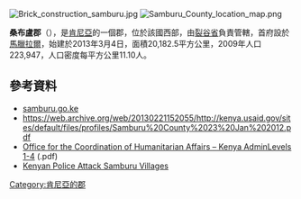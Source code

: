 [[Image:Brick_construction_samburu.jpg|right]]
[[Image:Samburu_County_location_map.png|right]]

'''桑布盧郡'''（{{lang-sw|Kaunti ya Samburu}}），是[[肯尼亞|肯尼亞]]的一個郡，位於該國西部，由[[裂谷省|裂谷省]]負責管轄，首府設於[[馬臘拉爾|馬臘拉爾]]，始建於2013年3月4日，面積20,182.5平方公里，2009年人口223,947，人口密度每平方公里11.10人。

==參考資料==
*[http://samburu.go.ke/ samburu.go.ke] {{Wayback|url=http://samburu.go.ke/ |date=20150602162713 }}
*https://web.archive.org/web/20130221152055/http://kenya.usaid.gov/sites/default/files/profiles/Samburu%20County%2023%20Jan%202012.pdf
*[http://ochaonline.un.org/OchaLinkClick.aspx?link=ocha&docid=1086876 Office for the Coordination of Humanitarian Affairs – Kenya AdminLevels 1-4] {{Wayback|url=http://ochaonline.un.org/OchaLinkClick.aspx?link=ocha&docid=1086876 |date=20110521063011 }} (.pdf)
*[https://web.archive.org/web/20100103150053/http://www.culturalsurvival.org/ourpublications/news/article/kenyan-police-attack-samburu-villages Kenyan Police Attack Samburu Villages]

{{coord|1|10|N|36|40|E|type:adm2nd_region:KE-700|display=title}}

{{Kenya-geo-stub}}
[[Category:肯尼亞的郡|Category:肯尼亞的郡]]